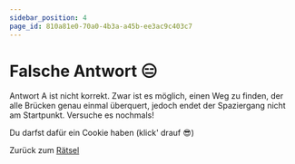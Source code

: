 ```yaml
---
sidebar_position: 4
page_id: 810a81e0-70a0-4b3a-a45b-ee3ac9c403c7
---
```



# Falsche Antwort 😑

Antwort A ist nicht korrekt. Zwar ist es möglich, einen Weg zu finden, der alle Brücken genau einmal überquert, jedoch endet der Spaziergang nicht am Startpunkt. Versuche es nochmals!

Du darfst dafür ein Cookie haben (klick' drauf 😎)

<CookieClicker />

Zurück zum [Rätsel](https://mint-26e.gbsl.website/blusjk)